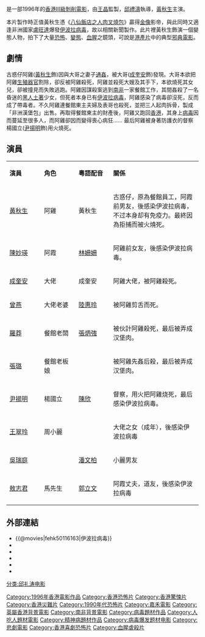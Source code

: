 {{Infobox_Film
| name           = 伊波拉病毒
| original_name  = ''{{lang|en|Ebola Syndrome}}''
| image          = EbolaSyndromeposter.jpg
| director       = [[邱禮濤|邱禮濤]]
| producer       = [[王晶_(導演)|王晶]]
| producer_2     = 林慧霞、伍健雄、曾紹廷
| writer         = 秋婷
| starring       = [[黃秋生|黃秋生]]<br>[[羅莽|羅莽]]<br>[[陳妙瑛|陳妙瑛]]
| music          = 麥振鴻
| studio         = 晶藝電影事業有限公司<br>嘉樂影片有限公司
| distributor    = [[嘉禾娛樂|嘉禾娛樂]]
| editing        = 蔡雄
| cinematography = 余國炳
| released       = {{HKG-1959}}：{{film date|1996|6|15}}<br>{{JPN}}：{{start date|1997|3|29}}
| runtime        = 98 分鐘
| country        = {{英属香港电影}}
| language       = 粵語
| gross          = HK $1,578,700.00
| imdb_id        = tt0116163
}}
{{engname|《伊波拉病毒》|''Ebola Syndrome''}}是一部1996年的[[香港電影|香港]][[香港電影分級制度|III級]][[剝削電影|剝削電影]]，由[[王晶_(導演)|王晶]]監製，[[邱禮濤|邱禮濤]]執導，[[黃秋生|黃秋生]]主演。

本片製作時正值黃秋生憑《[[八仙飯店之人肉叉燒包|八仙飯店之人肉叉燒包]]》贏得[[香港電影金像獎|金像]]影帝，與此同時又適逢非洲國家[[盧旺達|盧旺達]]爆發[[伊波拉病毒|伊波拉病毒]]，故以相關新聞製作。此片裡黃秋生飾演一個變態人物，拍下了大量[[恐怖|恐怖]]、[[異常心理學|變態]]、[[血腥|血腥]]之鏡頭，可說是[[港產片|港產片]]中的典型[[邪典電影|邪典電影]]。

==劇情==
古惑仔阿雞([[黃秋生|黃秋生]]飾)因與大哥之妻子[[通姦|通姦]]，被大哥([[成奎安|成奎安]]飾)發現。大哥本欲把阿雞[[生殖器官|生殖器官]]割除，卻反被阿雞殺死，阿雞並殺死大嫂及其手下，本欲燒死其女兒，卻被撞見而失敗逃跑。阿雞因謀殺案逃到[[南非|南非]]一家餐館工作，其間姦殺了一名昏迷的[[黑人|黑人]][[土著|土著]]少女，但死者本身已有[[伊波拉病毒|伊波拉病毒]]，阿雞感染了病毒卻沒死，反而成了帶毒者。不久阿雞連餐館東主夫婦及表哥也殺死，並把三人起肉拆骨，製成「非洲漢堡包」出售。再取得餐館東主的財產後，阿雞又跑回[[英屬香港|香港]]，其身上[[病毒|病毒]]因而蔓延至很多人，而阿雞卻因而變得喪心病狂......
最后阿雞被身著防護衣的督察楊國立([[尹揚明|尹揚明]]飾)用火燒死。

==演員==
{|class="wikitable" width="56%"
|- style="background:cornflowerblue; color:white" align=center
|style="width:2%"|'''演員'''||style="width:2%"|'''角色'''||style="width:2%"|'''粵語配音'''||style="width:6%"|'''關係'''
|-
|[[黃秋生|黃秋生]]|| 阿雞 ||黃秋生|| 古惑仔，原為餐館員工，阿霞前男友，後感染伊波拉病毒，不过本身却有免疫力。最終因為拒捕而被火燒死。
|-
|[[陳妙瑛|陳妙瑛]]|| 阿霞 ||[[林姍姍|林姍姍]]|| 阿雞前女友，後感染伊波拉病毒。
|-
|[[成奎安|成奎安]]|| 大佬 ||成奎安|| 阿雞大佬，被阿雞殺死。
|-
|[[曾燕|曾燕]]|| 大佬老婆||[[陸惠玲|陸惠玲]]|| 被阿雞剪舌而死。
|-
|[[羅莽|羅莽]]|| 餐館老闆 || [[張炳強|張炳強]]||被伙計阿雞殺死，最后被弄成汉堡肉。
|-
|[[張璐|張璐]]|| 餐館老板娘|| ||被阿雞先姦后殺，最后被弄成汉堡肉。
|-
|[[尹揚明|尹揚明]]|| 楊國立|| [[陳欣_(配音員)|陳欣]]|| 督察，用火把阿雞烧死，最后感染伊波拉病毒。
|-
|[[王翠玲|王翠玲]]|| 周小麗 || || 大佬之女（成年），後感染伊波拉病毒
|-
|[[吳瑞庭|吳瑞庭]]|| ||[[潘文柏|潘文柏]] || 小麗男友
|-
|[[敖志君|敖志君]]|| 馬先生||[[郭立文|郭立文]] || 阿霞丈夫，道友，後感染伊波拉病毒
|}

==外部連結==
*{{@movies|fehk50116163|伊波拉病毒}}
*{{hkmdb title|8175|伊波拉病毒}}
*{{douban|title=伊波拉病毒}}
*{{rotten-tomatoes|ebola_syndrome|伊波拉病毒}}
*{{Amg movie|268552|伊波拉病毒}}
*{{imdb title|0116163|伊波拉病毒}}

{{邱禮濤}}
{{黃秋生}}
[[Category:1996年香港電影作品|Category:1996年香港電影作品]]
[[Category:香港恐怖片|Category:香港恐怖片]]
[[Category:香港驚悚片|Category:香港驚悚片]]
[[Category:香港災難片|Category:香港災難片]]
[[Category:1990年代恐怖片|Category:1990年代恐怖片]]
[[Category:嘉禾電影|Category:嘉禾電影]]
[[分类:邱礼涛电影|分类:邱礼涛电影]]
[[Category:英屬香港背景電影|Category:英屬香港背景電影]]
[[Category:南非背景電影|Category:南非背景電影]]
[[Category:病毒題材作品|Category:病毒題材作品]]
[[Category:人吃人題材電影|Category:人吃人題材電影]]
[[Category:精神病題材作品|Category:精神病題材作品]]
[[Category:病毒爆发题材电影|Category:病毒爆发题材电影]]
[[Category:悲劇電影|Category:悲劇電影]]
[[Category:香港喜劇恐怖片|Category:香港喜劇恐怖片]]
[[Category:血腥虐殺片|Category:血腥虐殺片]]